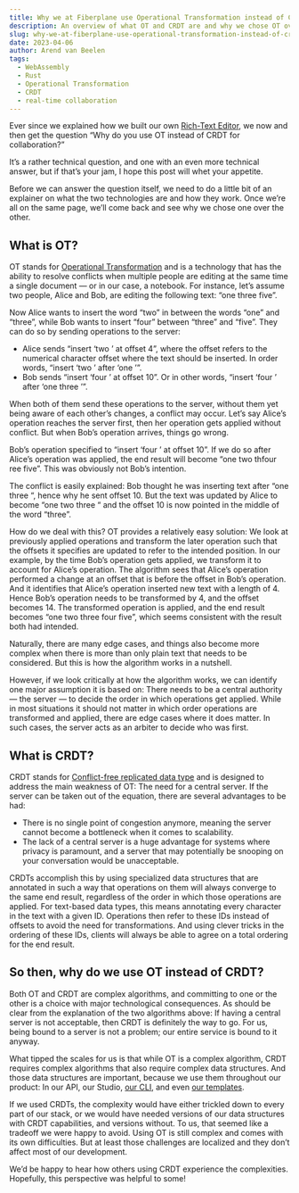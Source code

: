 ```yaml
---
title: Why we at Fiberplane use Operational Transformation instead of CRDT
description: An overview of what OT and CRDT are and why we chose OT over CRDT.
slug: why-we-at-fiberplane-use-operational-transformation-instead-of-crdt
date: 2023-04-06
author: Arend van Beelen
tags:
  - WebAssembly
  - Rust
  - Operational Transformation
  - CRDT
  - real-time collaboration
---
```


Ever since we explained how we built our own [Rich-Text Editor](https://fiberplane.com/blog/creating-a-rich-text-editor-using-rust-and-react/), we now and then get the question “Why do you use OT instead of CRDT for collaboration?”

It’s a rather technical question, and one with an even more technical answer, but if that’s your jam, I hope this post will whet your appetite.

Before we can answer the question itself, we need to do a little bit of an explainer on what the two technologies are and how they work. Once we’re all on the same page, we’ll come back and see why we chose one over the other.

## What is OT?

OT stands for [Operational Transformation](https://en.wikipedia.org/wiki/Operational_transformation) and is a technology that has the ability to resolve conflicts when multiple people are editing at the same time a single document — or in our case, a notebook. For instance, let’s assume two people, Alice and Bob, are editing the following text: “one three five”.

Now Alice wants to insert the word “two” in between the words “one” and “three”, while Bob wants to insert “four” between “three” and “five”. They can do so by sending operations to the server:

- Alice sends “insert ‘two ’ at offset 4”, where the offset refers to the numerical character offset where the text should be inserted. In order words, “insert ‘two ’ after ‘one ’”.
- Bob sends “insert ‘four ’ at offset 10”. Or in other words, “insert ‘four ’ after ‘one three ’”.

When both of them send these operations to the server, without them yet being aware of each other’s changes, a conflict may occur. Let’s say Alice’s operation reaches the server first, then her operation gets applied without conflict. But when Bob’s operation arrives, things go wrong.

Bob’s operation specified to “insert ‘four ’ at offset 10”. If we do so after Alice’s operation was applied, the end result will become “one two thfour ree five”. This was obviously not Bob’s intention.

The conflict is easily explained: Bob thought he was inserting text after “one three “, hence why he sent offset 10. But the text was updated by Alice to become “one two three “ and the offset 10 is now pointed in the middle of the word “three”.

How do we deal with this? OT provides a relatively easy solution: We look at previously applied operations and transform the later operation such that the offsets it specifies are updated to refer to the intended position. In our example, by the time Bob’s operation gets applied, we transform it to account for Alice’s operation. The algorithm sees that Alice’s operation performed a change at an offset that is before the offset in Bob’s operation. And it identifies that Alice’s operation inserted new text with a length of 4. Hence Bob’s operation needs to be transformed by 4, and the offset becomes 14. The transformed operation is applied, and the end result becomes “one two three four five”, which seems consistent with the result both had intended.

Naturally, there are many edge cases, and things also become more complex when there is more than only plain text that needs to be considered. But this is how the algorithm works in a nutshell.

However, if we look critically at how the algorithm works, we can identify one major assumption it is based on: There needs to be a central authority — the server — to decide the order in which operations get applied. While in most situations it should not matter in which order operations are transformed and applied, there are edge cases where it does matter. In such cases, the server acts as an arbiter to decide who was first.

## What is CRDT?

CRDT stands for [Conflict-free replicated data type](https://en.wikipedia.org/wiki/Conflict-free_replicated_data_type) and is designed to address the main weakness of OT: The need for a central server. If the server can be taken out of the equation, there are several advantages to be had:

- There is no single point of congestion anymore, meaning the server cannot become a bottleneck when it comes to scalability.
- The lack of a central server is a huge advantage for systems where privacy is paramount, and a server that may potentially be snooping on your conversation would be unacceptable.

CRDTs accomplish this by using specialized data structures that are annotated in such a way that operations on them will always converge to the same end result, regardless of the order in which those operations are applied. For text-based data types, this means annotating every character in the text with a given ID. Operations then refer to these IDs instead of offsets to avoid the need for transformations. And using clever tricks in the ordering of these IDs, clients will always be able to agree on a total ordering for the end result.

## So then, why do we use OT instead of CRDT?

Both OT and CRDT are complex algorithms, and committing to one or the other is a choice with major technological consequences. As should be clear from the explanation of the two algorithms above: If having a central server is not acceptable, then CRDT is definitely the way to go. For us, being bound to a server is not a problem; our entire service is bound to it anyway.

What tipped the scales for us is that while OT is a complex algorithm, CRDT requires complex algorithms that also require complex data structures. And those data structures are important, because we use them throughout our product: In our API, our Studio, [our CLI](https://github.com/fiberplane/fp), and even [our templates](https://github.com/fiberplane/templates).

If we used CRDTs, the complexity would have either trickled down to every part of our stack, or we would have needed versions of our data structures with CRDT capabilities, and versions without. To us, that seemed like a tradeoff we were happy to avoid. Using OT is still complex and comes with its own difficulties. But at least those challenges are localized and they don’t affect most of our development.

We’d be happy to hear how others using CRDT experience the complexities. Hopefully, this perspective was helpful to some!
